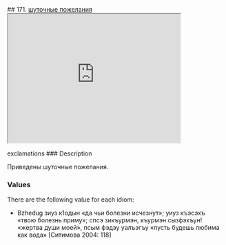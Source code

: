 ## 171. <a href =  'https://agricolamz.github.io/The_Circassian_Isoglosses_Database/171.html'>шуточные пожелания</a><div class='box'><iframe src='https://agricolamz.github.io/The_Circassian_Isoglosses_Database/171.html' width = '400px' height = '300px'></iframe></div>exclamations
### Description

Приведены шуточные пожелания.

### Values
There are the following value for each idiom:

* Bzhedug  зиуз к1одын «да чьи болезни исчезнут»; уиуз къэсэхъ «твою болезнь приму»; спсэ зикъурмэн, къурмэн сызфэхъун! «жертва души моей», псым фэдэу уалъэгъу «пусть будешь любима как вода» [Ситимова 2004: 118] 


